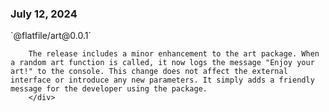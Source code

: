 ### July 12, 2024

<div style={{ display: "table", width: "auto" }}>

  <div style={{ display: "table-row", width: "auto" }}>
      <Snippet file="chips/wrappers.mdx" />
        <div style={{ float: "left", display: "table-column", paddingLeft: "30px", width: "calc(80% - 30px)" }}>
        `@flatfile/art@0.0.1`

        The release includes a minor enhancement to the art package. When a random art function is called, it now logs the message "Enjoy your art!" to the console. This change does not affect the external interface or introduce any new parameters. It simply adds a friendly message for the developer using the package.
        </div>

  </div>

</div>
